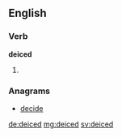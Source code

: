 ==English==

===Verb===
'''deiced'''

# {{past of|deice}}

===Anagrams===
* [[decide#English|decide]]

[[de:deiced]]
[[mg:deiced]]
[[sv:deiced]]